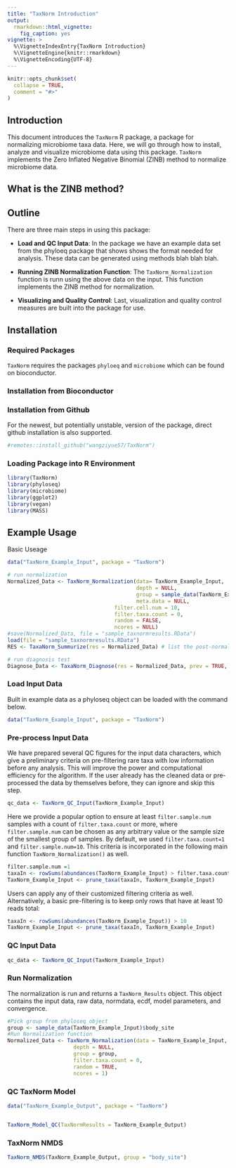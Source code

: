 ```yaml
---
title: "TaxNorm Introduction"
output: 
  rmarkdown::html_vignette:
    fig_caption: yes
vignette: >
  %\VignetteIndexEntry{TaxNorm Introduction}
  %\VignetteEngine{knitr::rmarkdown}
  %\VignetteEncoding{UTF-8}
---
```



```r
knitr::opts_chunk$set(
  collapse = TRUE,
  comment = "#>"
)
```


## Introduction

This document introduces the `TaxNorm` R package, a package for normalizing microbiome taxa data. Here, we will go through how to install, analyze and visualize microbiome data using this package. `TaxNorm` implements the Zero Inflated Negative Binomial (ZINB) method to normalize microbiome data. 

## What is the ZINB method?


## Outline

There are three main steps in using this package: 

- **Load and QC Input Data**: In the package we have an example data set from the phyloeq package that shows shows the format needed for analysis. These data can be generated using methods blah blah blah. 

- **Running ZINB Normalization Function**: The `TaxNorm_Normalization` function is runn using the above data on the input. This function implements the ZINB method for normalization.

- **Visualizing and Quality Control**: Last, visualization and quality control measures are built into the package for use. 


## Installation

### Required Packages 

`TaxNorm` requires the packages `phyloeq` and `microbiome` which can be found on bioconductor. 

### Installation from Bioconductor

### Installation from Github

For the newest, but potentially unstable, version of the package, direct github installation is also supported.

```r
#remotes::install_github("wangziyue57/TaxNorm")
```

### Loading Package into R Environment 

```r
library(TaxNorm)
library(phyloseq)
library(microbiome)
library(ggplot2)
library(vegan)
library(MASS)
```



## Example Usage

Basic Useage
```r
data("TaxNorm_Example_Input", package = "TaxNorm")

# run normalization
Normalized_Data <- TaxNorm_Normalization(data= TaxNorm_Example_Input, 
                                         depth = NULL, 
                                         group = sample_data(TaxNorm_Example_Input)$body_site, 
                                         meta.data = NULL,
                                  filter.cell.num = 10,
                                  filter.taxa.count = 0,
                                  random = FALSE,
                                  ncores = NULL)
#save(Normalized_Data, file = "sample_taxnormresults.RData")
load(file = "sample_taxnormresults.RData")
RES <- TaxaNorm_Summurize(res = Normalized_Data) # list the post-normalized data

# run diagnosis test
Diagnose_Data <- TaxaNorm_Diagnose(res = Normalized_Data, prev = TRUE, equiv = TRUE)

```


### Load Input Data

Built in example data as a phyloseq object can be loaded with the command below. 

```r
data("TaxNorm_Example_Input", package = "TaxNorm")

```


### Pre-process Input Data

We have prepared several QC figures for the input data characters, which give a preliminary criteria on pre-filtering rare taxa with low information before any analysis. This will improve the power and computational efficiency for the algorithm. If the user already has the cleaned data or pre-processed the data by themselves before, they can ignore and skip this step.

```r
qc_data <- TaxNorm_QC_Input(TaxNorm_Example_Input)
```

Here we provide a popular option to ensure at least `filter.sample.num` samples with a count of `filter.taxa.count` or more, where `filter.sample.num` can be chosen as any arbitrary value or the sample size of the smallest group of samples. By default, we used `filter.taxa.count=1` and `filter.sample.num=10`. This criteria is incorporated in the following main function `TaxNorm_Normalization()` as well. 

```r
filter.sample.num =1
taxaIn <- rowSums(abundances(TaxNorm_Example_Input) > filter.taxa.count) > filter.sample.num
TaxNorm_Example_Input <- prune_taxa(taxaIn, TaxNorm_Example_Input) 
```

Users can apply any of their customized filtering criteria as well. Alternatively, a basic pre-filtering is to keep only rows that have at least 10 reads total:

```r
taxaIn <- rowSums(abundances(TaxNorm_Example_Input)) > 10
TaxNorm_Example_Input <- prune_taxa(taxaIn, TaxNorm_Example_Input) 
```

### QC Input Data

```r
qc_data <- TaxNorm_QC_Input(TaxNorm_Example_Input)
```

### Run Normalization

The normalization is run and returns a `TaxNorm_Results` object. This object contains the input data, raw data, normdata, ecdf, model parameters, and convergence. 

```r
#Pick group from phyloseq object
group <- sample_data(TaxNorm_Example_Input)$body_site
#Run Normalization function
Normalized_Data <- TaxNorm_Normalization(data = TaxNorm_Example_Input, 
                     depth = NULL,
                     group = group, 
                     filter.taxa.count = 0,
                     random = TRUE,
                     ncores = 1)

```



### QC TaxNorm Model

```r

data("TaxNorm_Example_Output", package = "TaxNorm")


TaxNorm_Model_QC(TaxNormResults = TaxNorm_Example_Output)
```


### TaxNorm NMDS

```r

TaxNorm_NMDS(TaxNorm_Example_Output, group = "body_site")

```



